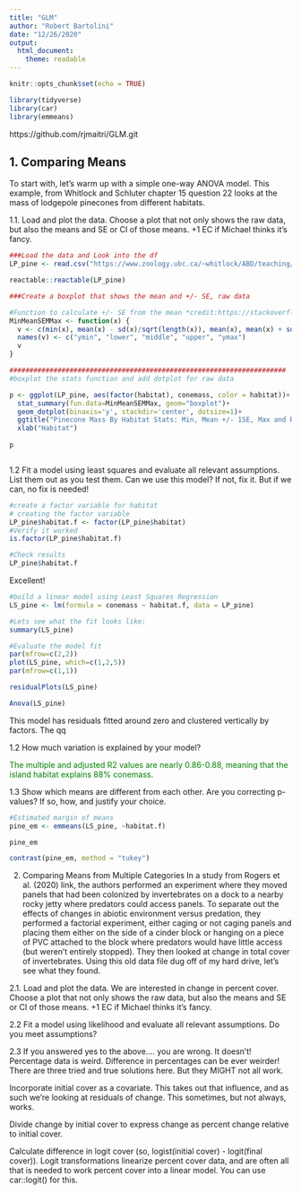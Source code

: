 ```yaml
---
title: "GLM"
author: "Robert Bartolini"
date: "12/26/2020"
output: 
  html_document: 
    theme: readable
---
```


```r
knitr::opts_chunk$set(echo = TRUE)
```

```r
library(tidyverse)
library(car)
library(emmeans)
```

https://github.com/rjmaitri/GLM.git

## 1. Comparing Means
To start with, let’s warm up with a simple one-way ANOVA model. This example, from Whitlock and Schluter chapter 15 question 22 looks at the mass of lodgepole pinecones from different habitats.

1.1. Load and plot the data. Choose a plot that not only shows the raw data, but also the means and SE or CI of those means. +1 EC if Michael thinks it’s fancy.
```r
###Load the data and Look into the df
LP_pine <- read.csv("https://www.zoology.ubc.ca/~whitlock/ABD/teaching/datasets/15/15q22LodgepolePineCones.csv")

reactable::reactable(LP_pine)

```

```r
###Create a boxplot that shows the mean and +/- SE, raw data

#Function to calculate +/- SE from the mean *credit:https://stackoverflow.com/questions/25999677/how-to-plot-mean-and-standard-error-in-boxplot-in-r
MinMeanSEMMax <- function(x) {
  v <- c(min(x), mean(x) - sd(x)/sqrt(length(x)), mean(x), mean(x) + sd(x)/sqrt(length(x)), max(x))
  names(v) <- c("ymin", "lower", "middle", "upper", "ymax")
  v
}

#####################################################################
#boxplot the stats function and add dotplot for raw data

p <- ggplot(LP_pine, aes(factor(habitat), conemass, color = habitat))+
  stat_summary(fun.data=MinMeanSEMMax, geom="boxplot")+ 
  geom_dotplot(binaxis='y', stackdir='center', dotsize=1)+
  ggtitle("Pinecone Mass By Habitat Stats: Min, Mean +/- 1SE, Max and Raw Data")+
  xlab("Habitat")
  
p



```

1.2 Fit a model using least squares and evaluate all relevant assumptions. List them out as you test them. Can we use this model? If not, fix it. But if we can, no fix is needed!

```r
#create a factor variable for habitat
# creating the factor variable
LP_pine$habitat.f <- factor(LP_pine$habitat)
#Verify it worked
is.factor(LP_pine$habitat.f)

```

```r
#Check results
LP_pine$habitat.f
```

Excellent!

```r
#build a linear model using Least Squares Regression
LS_pine <- lm(formula = conemass ~ habitat.f, data = LP_pine)

#Lets see what the fit looks like:
summary(LS_pine)

```

```r
#Evaluate the model fit
par(mfrow=c(2,2))
plot(LS_pine, which=c(1,2,5))
par(mfrow=c(1,1))

```

```r
residualPlots(LS_pine)

```

```r
Anova(LS_pine)

```


This model has residuals fitted around zero and clustered vertically by factors. The qq

1.2 How much variation is explained by your model?

<span style="color: green;">The multiple and adjusted R2 values are nearly 0.86-0.88, meaning that the island habitat explains 88% conemass.</span>


1.3 Show which means are different from each other. Are you correcting p-values? If so, how, and justify your choice.

```r
#Estimated margin of means
pine_em <- emmeans(LS_pine, ~habitat.f)

pine_em

```

```r
contrast(pine_em, method = "tukey")
```


2. Comparing Means from Multiple Categories
In a study from Rogers et al. (2020) link, the authors performed an experiment where they moved panels that had been colonized by invertebrates on a dock to a nearby rocky jetty where predators could access panels. To separate out the effects of changes in abiotic environment versus predation, they performed a factorial experiment, either caging or not caging panels and placing them either on the side of a cinder block or hanging on a piece of PVC attached to the block where predators would have little access (but weren’t entirely stopped). They then looked at change in total cover of invertebrates. Using this old data file dug off of my hard drive, let’s see what they found.

2.1. Load and plot the data. We are interested in change in percent cover. Choose a plot that not only shows the raw data, but also the means and SE or CI of those means. +1 EC if Michael thinks it’s fancy.

2.2 Fit a model using likelihood and evaluate all relevant assumptions. Do you meet assumptions?

2.3 If you answered yes to the above…. you are wrong. It doesn’t! Percentage data is weird. Difference in percentages can be ever weirder! There are three tried and true solutions here. But they MIGHT not all work.

Incorporate initial cover as a covariate. This takes out that influence, and as such we’re looking at residuals of change. This sometimes, but not always, works.

Divide change by initial cover to express change as percent change relative to initial cover.

Calculate difference in logit cover (so, logist(initial cover) - logit(final cover)). Logit transformations linearize percent cover data, and are often all that is needed to work percent cover into a linear model. You can use car::logit() for this.